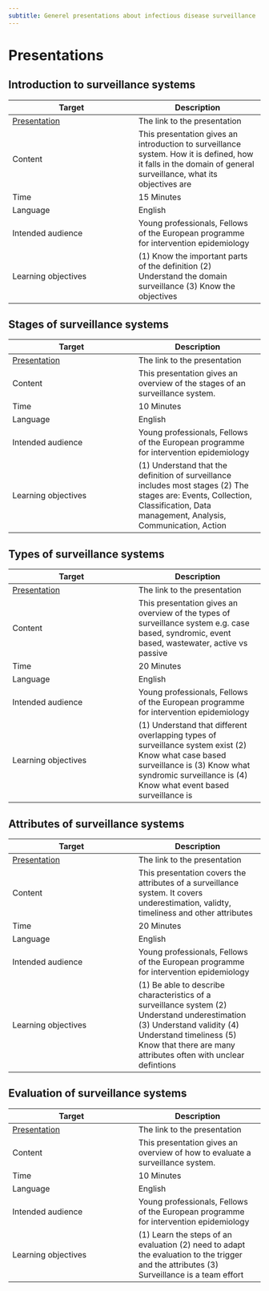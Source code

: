 ```yaml
---
subtitle: Generel presentations about infectious disease surveillance 
---
```


# Presentations {.unnumbered}

## Introduction to surveillance systems
|Target|Description|
|---|---|
|[Presentation](1_Presentations/presentation_introduction.html)|The link to the presentation|
|Content|This presentation gives an introduction to surveillance system. How it is defined, how it falls in the domain of general surveillance, what its objectives are |
|Time|15 Minutes|
|Language|English|
|Intended audience|Young professionals, Fellows of the European programme for intervention epidemiology| 
|Learning objectives|(1) Know the important parts of the definition (2) Understand the domain surveillance (3) Know the objectives|


## Stages of surveillance systems
|Target|Description|
|---|---|
|[Presentation](1_Presentations/presentation_stages.html)|The link to the presentation|
|Content|This presentation gives an overview of the stages of an surveillance system. |
|Time|10 Minutes|
|Language|English|
|Intended audience|Young professionals, Fellows of the European programme for intervention epidemiology| 
|Learning objectives| (1) Understand that the definition of surveillance includes most stages (2) The stages are: Events, Collection, Classification, Data management, Analysis, Communication, Action|

## Types of surveillance systems
|Target|Description|
|---|---|
|[Presentation](1_Presentations/presentation_types.html)|The link to the presentation|
|Content|This presentation gives an overview of the types of surveillance system e.g. case based, syndromic, event based, wastewater, active vs passive |
|Time|20 Minutes|
|Language|English|
|Intended audience|Young professionals, Fellows of the European programme for intervention epidemiology| 
|Learning objectives| (1) Understand that different overlapping types of surveillance system exist (2) Know what case based surveillance is (3) Know what syndromic surveillance is (4) Know what event based surveillance is |

 
## Attributes of surveillance systems  
|Target|Description|
|---|---|
|[Presentation](1_Presentations/presentation_attributes.html)|The link to the presentation|
|Content|This presentation covers the attributes of a surveillance system. It covers underestimation, validty, timeliness and other attributes |
|Time|20 Minutes|
|Language|English|
|Intended audience|Young professionals, Fellows of the European programme for intervention epidemiology| 
|Learning objectives| (1) Be able to describe characteristics of a surveillance system (2) Understand underestimation (3) Understand validity (4) Understand timeliness (5) Know that there are many attributes often with unclear defintions|


## Evaluation of surveillance systems
|Target|Description|
|---|---|
|[Presentation](1_Presentations/presentation_evaluation.html)|The link to the presentation|
|Content|This presentation gives an overview of how to evaluate a surveillance system. |
|Time|10 Minutes|
|Language|English|
|Intended audience|Young professionals, Fellows of the European programme for intervention epidemiology| 
|Learning objectives| (1) Learn the steps of an evaluation (2) need to adapt the evaluation to the trigger and the attributes (3) Surveillance is a team effort|


